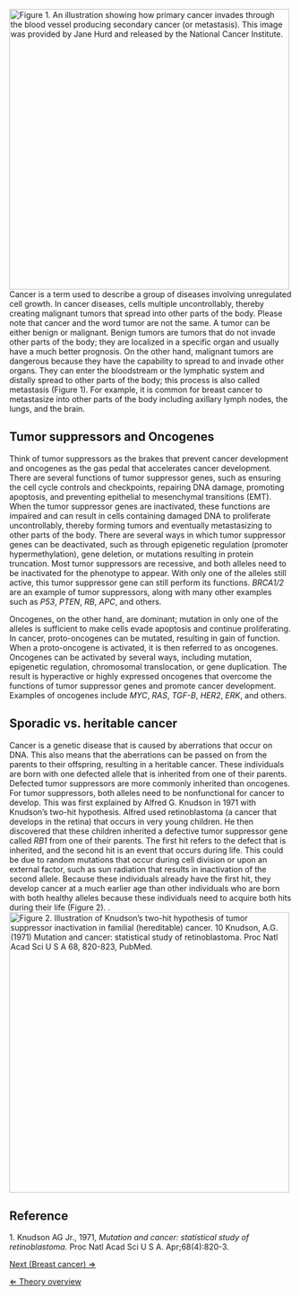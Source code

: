[[File: Metastasis illustration.jpg|frame|right|x500px|Figure 1. An illustration showing how primary cancer invades through the blood vessel producing secondary cancer (or metastasis). This image was provided by Jane Hurd and released by the National Cancer Institute.]]
Cancer is a term used to describe a group of diseases involving unregulated cell growth. In cancer diseases, cells multiple uncontrollably, thereby creating malignant tumors that spread into other parts of the body. Please note that cancer and the word tumor are not the same. A tumor can be either benign or malignant. Benign tumors are tumors that do not invade other parts of the body; they are localized in a specific organ and usually have a much better prognosis. On the other hand, malignant tumors are dangerous because they have the capability to spread to and invade other organs. They can enter the bloodstream or the lymphatic system and distally spread to other parts of the body; this process is also called metastasis (Figure 1). For example, it is common for breast cancer to metastasize into other parts of the body including axillary lymph nodes, the lungs, and the brain.


==Tumor suppressors and Oncogenes==

Think of tumor suppressors as the brakes that prevent cancer development and oncogenes as the gas pedal that accelerates cancer development. There are several functions of tumor suppressor genes, such as ensuring the cell cycle controls and checkpoints, repairing DNA damage, promoting apoptosis, and preventing epithelial to mesenchymal transitions (EMT). When the tumor suppressor genes are inactivated, these functions are impaired and can result in cells containing damaged DNA to proliferate uncontrollably, thereby forming tumors and eventually metastasizing to other parts of the body. There are several ways in which tumor suppressor genes can be deactivated, such as through epigenetic regulation (promoter hypermethylation), gene deletion, or mutations resulting in protein truncation. Most tumor suppressors are recessive, and both alleles need to be inactivated for the phenotype to appear. With only one of the alleles still active, this tumor suppressor gene can still perform its functions. ''BRCA1/2'' are an example of tumor suppressors, along with many other examples such as ''P53'', ''PTEN'', ''RB'', ''APC'', and others. 


Oncogenes, on the other hand, are dominant; mutation in only one of the alleles is sufficient to make cells evade apoptosis and continue proliferating. In cancer, proto-oncogenes can be mutated, resulting in gain of function. When a proto-oncogene is activated, it is then referred to as oncogenes. Oncogenes can be activated by several ways, including mutation, epigenetic regulation, chromosomal translocation, or gene duplication. The result is hyperactive or highly expressed oncogenes that overcome the functions of tumor suppressor genes and promote cancer development. Examples of oncogenes include ''MYC'', ''RAS'', ''TGF-B'', ''HER2'', ''ERK'', and others. 


==Sporadic vs. heritable cancer==

Cancer is a genetic disease that is caused by aberrations that occur on DNA. This also means that the aberrations can be passed on from the parents to their offspring, resulting in a heritable cancer. These individuals are born with one defected allele that is inherited from one of their parents. Defected tumor suppressors are more commonly inherited than oncogenes. For tumor suppressors, both alleles need to be nonfunctional for cancer to develop. This was first explained by Alfred G. Knudson in 1971 with Knudson’s two-hit hypothesis. Alfred used retinoblastoma (a cancer that develops in the retina) that occurs in very young children. He then discovered that these children inherited a defective tumor suppressor gene called ''RB1'' from one of their parents. The first hit refers to the defect that is inherited, and the second hit is an event that occurs during life. This could be due to random mutations that occur during cell division or upon an external factor, such as sun radiation that results in inactivation of the second allele. Because these individuals already have the first hit, they develop cancer at a much earlier age than other individuals who are born with both healthy alleles because these individuals need to acquire both hits during their life (Figure 2). . 
[[File: Knudson.gif|frame|left|x500px|Figure 2. Illustration of Knudson’s two-hit hypothesis of tumor suppressor inactivation in familial (hereditable) cancer. 10 Knudson, A.G. (1971) Mutation and cancer: statistical study of retinoblastoma. Proc Natl Acad Sci U S A 68, 820-823, [[http://www.ncbi.nlm.nih.gov/entrez/query.fcgi?db=PubMed&cmd=Retrieve&list_uids=71153958&dopt=Abstract| PubMed]].]]


==Reference==
1. Knudson AG Jr., 1971, ''Mutation and cancer: statistical study of retinoblastoma.'' Proc Natl Acad Sci U S A. Apr;68(4):820-3.




[[Breast cancer|Next (Breast cancer) &rArr;]]

[[Medical Genetics case|&lArr; Theory overview]]